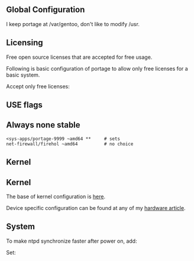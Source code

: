 == Global Configuration ==

I keep portage at /var/gentoo, don't like to modify /usr.

{{File|/etc/make.conf|<pre>
CHOST="x86_64-pc-linux-gnu"
CFLAGS="-O2 -march=native -fomit-frame-pointer -pipe"
CXXFLAGS="${CFLAGS}"
MAKEOPTS="-j3"                      # number of CPUs+1
PORTDIR="/var/gentoo/portage"
DISTDIR="/var/gentoo/distfiles"
PKGDIR="/var/gentoo/packages"
PORTAGE_GPG_DIR="/etc/portage/gnupg"
FEATURES="webrsync-gpg parallel-fetch userfetch userpriv usersandbox"
EMERGE_DEFAULT_OPTS="--quiet-build=n"
SYNC=""

USE="${USE} mmx sse sse2 sse3 caps fam"
USE="${USE} -gnome -handbook"
USE="${USE} -cxx -ruby -perl -fortran -python -lua -java"
USE="${USE} -berkdb -gdbm -hal -branding -gstreamer -semantic-desktop"
USE="${USE} nocxx" # temp
</pre>}}

{{File|/etc/make.profile|<pre>
->../var/gentoo/portage/profiles/default/linux/amd64/10.0/no-multilib
</pre>}}

== Licensing ==

Free open source licenses that are accepted for free usage.

Following is basic configuration of portage to allow only free licenses for a basic system.

Accept only free licenses:

{{File|/etc/make.conf|<pre>
ACCEPT_LICENSE="-* @FSF-APPROVED @FSF-APPROVED-OTHER freedist Artistic"
</pre>}}

{{File|/etc/portage/package.license/system.conf|<pre>
app-arch/bzip2 BZIP2
app-arch/unzip Info-ZIP
app-arch/zip Info-ZIP
sys-apps/man-pages-posix man-pages-posix
sys-apps/tcp-wrappers tcp_wrappers_license
sys-devel/flex FLEX
sys-libs/cracklib CRACKLIB
</pre>}}

{{File|/etc/portage/package.license/tools.conf|<pre>
sys-apps/debianutils SMAIL
sys-process/lsof lsof
</pre>}}

{{File|/etc/portage/package.license/x11.conf|<pre>
media-libs/mesa kilgard
x11-misc/imake imake
x11-misc/xkeyboard-config xkeyboard-config
x11-misc/xorg-cf-files xorg-cf-files
x11-proto/trapproto trapproto
x11-proto/xf86bigfontproto xf86bigfontproto
x11-proto/xf86rushproto xf86rushproto
media-libs/fontconfig fontconfig
</pre>}}

== USE flags ==

{{File|/etc/portage/package.use/my-system.conf|<pre>
sys-devel/gcc cxx -nocxx
</pre>}}

== Always none stable ==

 <sys-apps/portage-9999 ~amd64 **     # sets
 net-firewall/firehol ~amd64          # no choice

== Kernel ==

== Kernel ==


The base of kernel configuration is [[User:Alonbl/Linux_Configuration_Common|here]].

Device specific configuration can be found at any of my [[User:Alonbl/Index#Hardware|hardware article]].

== System ==

To make ntpd synchronize faster after power on, add:
{{File|/etc/conf.d/hwclock|<pre>
clock_systohc="YES"
</pre>}}

{{File|/etc/profile.d/editor.sh|<pre>
export PAGER="less"
export EDITOR="vim"
</pre>}}

Set:
{{File|/etc/rc.conf|<pre>
rc_parallel="YES"
rc_hotplug="*"
</pre>}}